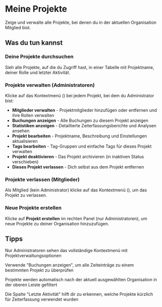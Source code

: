 # Meine Projekte

Zeige und verwalte alle Projekte, bei denen du in der aktuellen Organisation Mitglied bist.

## Was du tun kannst

### Deine Projekte durchsuchen
Sieh alle Projekte, auf die du Zugriff hast, in einer Tabelle mit Projektname, deiner Rolle und letzter Aktivität.

### Projekte verwalten (Administratoren)
Klicke auf das Kontextmenü (<Icon name="EllipsisVertical" />) bei jedem Projekt, bei dem du Administrator bist:
- **Mitglieder verwalten** - Projektmitglieder hinzufügen oder entfernen und ihre Rollen verwalten
- **Buchungen anzeigen** - Alle Buchungen zu diesem Projekt anzeigen
- **Statistiken anzeigen** - Detaillierte Zeiterfassungsberichte und Analysen ansehen
- **Projekt bearbeiten** - Projektname, Beschreibung und Einstellungen aktualisieren
- **Tags bearbeiten** - Tag-Gruppen und einfache Tags für dieses Projekt verwalten
- **Projekt deaktivieren** - Das Projekt archivieren (in inaktiven Status verschieben)
- **Dieses Projekt verlassen** - Dich selbst aus dem Projekt entfernen

### Projekte verlassen (Mitglieder)
Als Mitglied (kein Administrator) klicke auf das Kontextmenü (<Icon name="EllipsisVertical" />), um das Projekt zu verlassen.

### Neue Projekte erstellen
Klicke auf **Projekt erstellen** im rechten Panel (nur Administratoren), um neue Projekte zu deiner Organisation hinzuzufügen.

## Tipps

<Tip>Nur Administratoren sehen das vollständige Kontextmenü mit Projektverwaltungsoptionen</Tip>

<Tip>Verwende "Buchungen anzeigen", um alle Zeiteinträge zu einem bestimmten Projekt zu überprüfen</Tip>

<Tip>Projekte werden automatisch nach der aktuell ausgewählten Organisation in der oberen Leiste gefiltert</Tip>

<Tip>Die Spalte "Letzte Aktivität" hilft dir zu erkennen, welche Projekte kürzlich für Zeiterfassung verwendet wurden</Tip>
